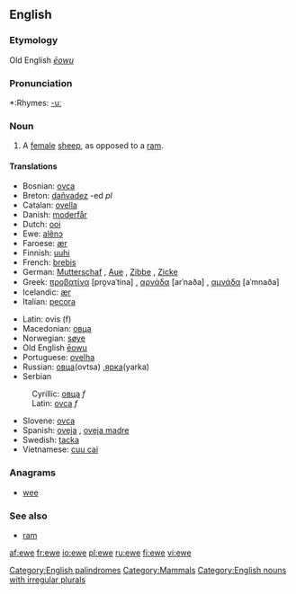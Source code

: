 {{see|Ewe}}
{{wikipedia|Sheep}}

==English==

===Etymology===
Old English ''[[ēowu]]''

===Pronunciation===
*:Rhymes: [[Rhymes:English:-uː|-uː]]

===Noun===
{{en-noun|ewe|pl2=ewes}}

# A [[female]] [[sheep]], as opposed to a [[ram]].

====Translations====
{{top}}
*Bosnian: [[ovca]] {{f}}
*Breton: [[dañvadez]] {{f}} -ed ''pl''
*Catalan: [[ovella]] {{f}}
*Danish: [[moderfår]]
*Dutch: [[ooi]] {{f}}
*Ewe: [[alẽnɔ]]
*Faroese: [[ær]] {{f}}
*Finnish: [[uuhi]]
*French: [[brebis]] {{f}}
*German: [[Mutterschaf]] {{n}}, [[Aue]] {{f}}, [[Zibbe]] {{f}}, [[Zicke]] {{f}}
*Greek: [[προβατίνα]] [pro̞vaˈtina] {{f}}, [[αρνάδα]] [arˈnaða] {{f}}, [[αμνάδα]] [aˈmnaða] {{f}}
*Icelandic: [[ær]] {{f}}
*Italian: [[pecora]] {{f}}
{{mid}}
*Latin: ovis (f)
*Macedonian: [[овца]] {{f}}
*Norwegian: [[søye]] {{f}}
*Old English [[eowu|ēowu]]
*Portuguese: [[ovelha]] {{f}}
*Russian: [[овца]](ovtsa) {{f}},[[ярка]](yarka) {{f}}
*Serbian
:Cyrillic: [[овца]] ''f''
:Latin: [[ovca]] ''f''
*Slovene: [[ovca]] {{f}}
*Spanish: [[oveja]] {{f}}, [[oveja madre]] {{f}}
*Swedish: [[tacka]] {{c}}
*Vietnamese: [[cuu cai]]
{{bottom}}

===Anagrams===
*[[wee]]

===See also===
*[[ram]]

[[Category:English palindromes]]
[[Category:Mammals]]
[[Category:English nouns with irregular plurals]]

[[af:ewe]]
[[fr:ewe]]
[[io:ewe]]
[[pl:ewe]]
[[ru:ewe]]
[[fi:ewe]]
[[vi:ewe]]